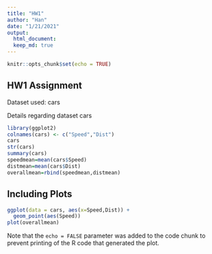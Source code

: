 ```yaml
---
title: "HW1"
author: "Han"
date: "1/21/2021"
output: 
  html_document:
  keep_md: true
---
```

```r
knitr::opts_chunk$set(echo = TRUE)
```

## HW1 Assignment

Dataset used: cars

Details regarding dataset cars
```r
library(ggplot2)
colnames(cars) <- c("Speed","Dist")
cars
str(cars)
summary(cars)
speedmean=mean(cars$Speed)
distmean=mean(cars$Dist)
overallmean=rbind(speedmean,distmean)
```

## Including Plots
```r
ggplot(data = cars, aes(x=Speed,Dist)) +
  geom_point(aes(Speed))
plot(overallmean)
```

Note that the `echo = FALSE` parameter was added to the code chunk to prevent printing of the R code that generated the plot.
